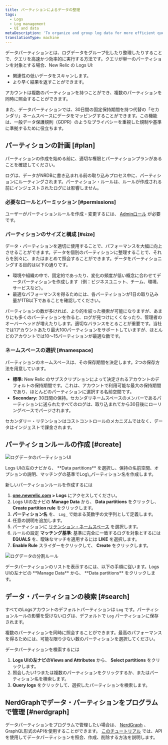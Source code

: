 ```yaml
---
title: パーティションによるデータの整理
tags:
  - Logs
  - Log management
  - UI and data
metaDescription: 'To organize and group log data for more efficient querying, use data partitions in the New Relic Logs UI.'
translationType: machine
---
```


データパーティションとは、ログデータをグループ化したり整理したりすることで、クエリを高速かつ効率的に実行する方法です。クエリが単一のパーティションを対象とする場合、New Relic の Logs UI:

* 関連性の低いデータをスキャンします。
* より早く結果を返すことができます。

アカウントは複数のパーティションを持つことができ、複数のパーティションを同時に照会することができます。

また、データパーティションでは、30日間の固定保持期間を持つ代替の「セカンダリ」ネームスペースにデータをマッピングすることができます。この機能は、一般データ保護規則（GDPR）のようなプライバシーを重視した規制や基準に準拠するために役立ちます。

## パーティションの計画 [#plan]

パーティションの作成を始める前に、適切な権限とパーティションプランがあることを確認してください。

<Callout variant="important">
  ログは、データがNRDBに書き込まれる前の取り込みプロセス中に、パーティションにルーティングされます。パーティション・ルールは、ルールが作成される前にインジェストされたログには影響しません。
</Callout>

### 必要なロールとパーミッション [#permissions]

ユーザーがパーティションルールを作成・変更するには、 [Adminロール](/docs/accounts/accounts-billing/new-relic-one-user-management/new-relic-one-user-model-understand-user-structure/) が必要です。

### パーティションのサイズと構成 [#size]

データ・パーティションを適切に使用することで、パフォーマンスを大幅に向上させることができます。データを個別のパーティションに整理することで、それらを別々に、またはまとめて照会することができます。データをパーティショニングする目的は以下の通りです。

* 環境や組織の中で、固定的であったり、変化の頻度が低い概念に合わせてデータパーティションを作成します（例：ビジネスユニット、チーム、環境、サービスなど）。
* 最適なパフォーマンスを得るためには、各パーティションが1日の取り込み量が1TB以下であることを確認してください。

パーティションの数が多ければ、より的を絞った検索が可能になりますが、あまりにも多くのパーティションを作ると、ログが見つけにくくなったり、管理者のオーバーヘッドが増えたりします。適切なバランスをとることが重要です。当社では1アカウントあたり最大100パーティションをサポートしていますが、ほとんどのアカウントでは10～15パーティションが最適な数です。

### ネームスペースの選択 [#namespace]

パーティションのネームスペースは、その保存期間を決定します。2つの保存方法を用意しています。

* **標準:** New Relic のサブスクリプションによって決定されるアカウントのデフォルトの保持期間です。これは、アカウントで利用可能な最大の保持期間であり、ほとんどのパーティションに選択する名前空間です。
* **Secondary:** 30日間の保持。セカンダリネームスペースのメンバーであるパーティションに送られたすべてのログは、取り込まれてから30日後にローリングベースでパージされます。

セカンダリー・リテンションはコストコントロールのメカニズムではなく、データはインジェストで課金されます。

## パーティションルールの作成 [#create]

![ログデータのパーティションUI](./images/log-partitions-crop.png "ログデータのパーティションUI")

<figcaption>
  Logs UIの左のナビから、 **Data partitions** を選択し、保持の名前空間、オプションの説明、マッチングの基準でLog\_パーティション名を作成します。
</figcaption>

新しいパーティションルールを作成するには

1. **[one.newrelic.com](http://one.newrelic.com) > Logs** にアクセスしてください。
2. Logs UIの左ナビの **Manage Data** から、 **Data partitions** をクリックし、 **Create partition rule** をクリックします。
3. **パーティション名** を、 `Log_` で始まる英数字の文字列として定義します。
4. 任意の説明を追加します。
5. パーティションに [リテンション・ネームスペース](#namespace) を選択します。
6. ルールの設定 **マッチング基準**: 基準に完全に一致するログを対象とするには **EQUALS** を、曖昧なマッチを適用するには **LIKE** を選択します。
7. **Enable Rule** スライダーをクリックして、 **Create** をクリックします。

![ログデータの分割ルール](./images/log-partitions.png "ログデータの分割ルール")

<figcaption>
  データパーティションのリストを表示するには、以下の手順に従います。Logs UIの左ナビの **Manage Data** から、 **Data partitions** をクリックします。
</figcaption>

## データ・パーティションの検索 [#search]

すべてのLogsアカウントのデフォルトパーティションは `Log` です。パーティションルールの影響を受けないログは、デフォルトで `Log` パーティションに保存されます。

複数のパーティションを同時に照会することができます。最高のパフォーマンスを得るためには、可能な限り少ない数のパーティションを選択してください。

データパーティションを検索するには

1. **Logs UIの左ナビのViews and Attributes** から、 **Select partitions** をクリックします。
2. 照会したい1つまたは複数のパーティションをクリックするか、またはパーティション名を検索します。
3. **Query logs** をクリックして、選択したパーティションを検索します。

## NerdGraphでデータ・パーティションをプログラムで管理 [#nerdgraph]

データパーティションをプログラムで管理したい場合は、 [NerdGraph](https://api.newrelic.com/graphiql) 、GraphQL形式のAPIを使用することができます。 [このチュートリアル](/docs/apis/nerdgraph/examples/nerdgraph-data-partition-rules-tutorial/) では、APIを使用してデータパーティションを照会、作成、削除する方法を説明します。
